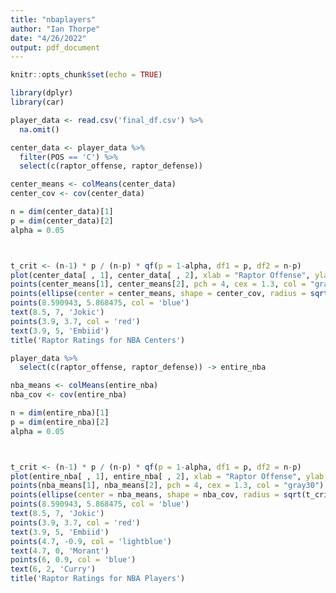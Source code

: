 ```yaml
---
title: "nbaplayers"
author: "Ian Thorpe"
date: "4/26/2022"
output: pdf_document
---
```


```r
knitr::opts_chunk$set(echo = TRUE)
```

```r
library(dplyr)
library(car)
```


```r
player_data <- read.csv('final_df.csv') %>%
  na.omit()
```

```r
center_data <- player_data %>%
  filter(POS == 'C') %>%
  select(c(raptor_offense, raptor_defense))

center_means <- colMeans(center_data)
center_cov <- cov(center_data)

n = dim(center_data)[1]
p = dim(center_data)[2]
alpha = 0.05



t_crit <- (n-1) * p / (n-p) * qf(p = 1-alpha, df1 = p, df2 = n-p)
plot(center_data[ , 1], center_data[ , 2], xlab = "Raptor Offense", ylab = "Raptor Defense")
points(center_means[1], center_means[2], pch = 4, cex = 1.3, col = "gray30")
points(ellipse(center = center_means, shape = center_cov, radius = sqrt(t_crit/n), draw = FALSE), type = 'l')
points(8.590943, 5.868475, col = 'blue')
text(8.5, 7, 'Jokic')
points(3.9, 3.7, col = 'red')
text(3.9, 5, 'Embiid')
title('Raptor Ratings for NBA Centers')
```

```r
player_data %>%
  select(c(raptor_offense, raptor_defense)) -> entire_nba

nba_means <- colMeans(entire_nba)
nba_cov <- cov(entire_nba)

n = dim(entire_nba)[1]
p = dim(entire_nba)[2]
alpha = 0.05



t_crit <- (n-1) * p / (n-p) * qf(p = 1-alpha, df1 = p, df2 = n-p)
plot(entire_nba[ , 1], entire_nba[ , 2], xlab = "Raptor Offense", ylab = "Raptor Defense")
points(nba_means[1], nba_means[2], pch = 4, cex = 1.3, col = "gray30")
points(ellipse(center = nba_means, shape = nba_cov, radius = sqrt(t_crit/n), draw = FALSE), type = 'l', col = 'pink')
points(8.590943, 5.868475, col = 'blue')
text(8.5, 7, 'Jokic')
points(3.9, 3.7, col = 'red')
text(3.9, 5, 'Embiid')
points(4.7, -0.9, col = 'lightblue')
text(4.7, 0, 'Morant')
points(6, 0.9, col = 'blue')
text(6, 2, 'Curry')
title('Raptor Ratings for NBA Players')
```

